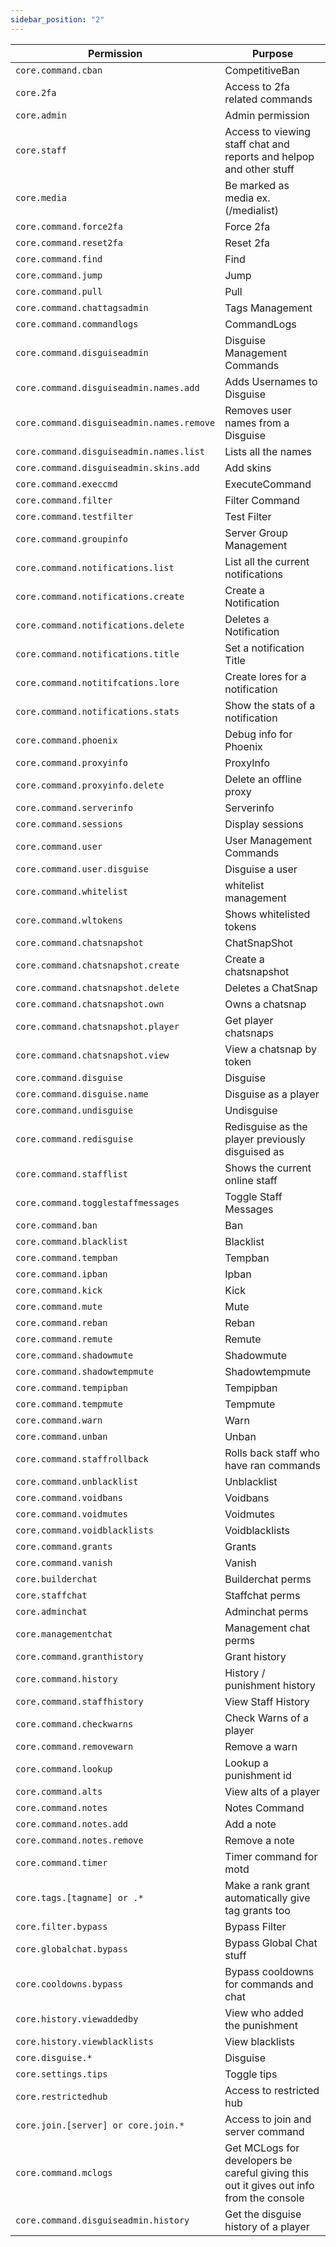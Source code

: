 ```yaml
---
sidebar_position: "2"
---
```


| Permission                                | Purpose                                                                                 |
| ------------------------------------------|---------------------------------------------------------------------------------------- |
| `core.command.cban`                       | CompetitiveBan                                                                          |
| `core.2fa`                                | Access to 2fa related commands                                                          |
| `core.admin`                              | Admin permission                                                                        |
| `core.staff`                              | Access to viewing staff chat and reports and helpop and other stuff                     |
| `core.media`                              | Be marked as media ex. (/medialist)                                                     |
| `core.command.force2fa`                   | Force 2fa                                                                               |
| `core.command.reset2fa`                   | Reset 2fa                                                                               |
| `core.command.find`                       | Find                                                                                    |
| `core.command.jump`                       | Jump                                                                                    |
| `core.command.pull`                       | Pull                                                                                    |
| `core.command.chattagsadmin`              | Tags Management                                                                         |
| `core.command.commandlogs`                | CommandLogs                                                                             |
| `core.command.disguiseadmin`              | Disguise Management Commands                                                            |
| `core.command.disguiseadmin.names.add`    | Adds Usernames to Disguise                                                              |
| `core.command.disguiseadmin.names.remove` | Removes user names from a Disguise                                                      |
| `core.command.disguiseadmin.names.list`   | Lists all the names                                                                     |
| `core.command.disguiseadmin.skins.add`    | Add skins                                                                               |
| `core.command.execcmd`                    | ExecuteCommand                                                                          |
| `core.command.filter`                     | Filter Command                                                                          |
| `core.command.testfilter`                 | Test Filter                                                                             |
| `core.command.groupinfo`                  | Server Group Management                                                                 |
| `core.command.notifications.list`         | List all the current notifications                                                      |
| `core.command.notifications.create`       | Create a Notification                                                                   |
| `core.command.notifications.delete`       | Deletes a Notification                                                                  |
| `core.command.notifications.title`        | Set a notification Title                                                                |
| `core.command.notitifcations.lore`        | Create lores for a notification                                                         |
| `core.command.notifications.stats`        | Show the stats of a notification                                                        |
| `core.command.phoenix`                    | Debug info for Phoenix                                                                  |
| `core.command.proxyinfo`                  | ProxyInfo                                                                               |
| `core.command.proxyinfo.delete`           | Delete an offline proxy                                                                 |
| `core.command.serverinfo`                 | Serverinfo                                                                              |
| `core.command.sessions`                   | Display sessions                                                                        |
| `core.command.user`                       | User Management Commands                                                                |
| `core.command.user.disguise`              | Disguise a user                                                                         |
| `core.command.whitelist`                  | whitelist management                                                                    |
| `core.command.wltokens`                   | Shows whitelisted tokens                                                                |
| `core.command.chatsnapshot`               | ChatSnapShot                                                                            |
| `core.command.chatsnapshot.create`        | Create a chatsnapshot                                                                   |
| `core.command.chatsnapshot.delete`        | Deletes a ChatSnap                                                                      |
| `core.command.chatsnapshot.own`           | Owns a chatsnap                                                                         |
| `core.command.chatsnapshot.player`        | Get player chatsnaps                                                                    |
| `core.command.chatsnapshot.view`          | View a chatsnap by token                                                                |
| `core.command.disguise`                   | Disguise                                                                                |
| `core.command.disguise.name`              | Disguise as a player                                                                    |
| `core.command.undisguise`                 | Undisguise                                                                              |
| `core.command.redisguise`                 | Redisguise as the player previously disguised as                                        |
| `core.command.stafflist`                  | Shows the current online staff                                                          |
| `core.command.togglestaffmessages`        | Toggle Staff Messages                                                                   |
| `core.command.ban`                        | Ban                                                                                     |
| `core.command.blacklist`                  | Blacklist                                                                               |
| `core.command.tempban`                    | Tempban                                                                                 |
| `core.command.ipban`                      | Ipban                                                                                   |
| `core.command.kick`                       | Kick                                                                                    |
| `core.command.mute`                       | Mute                                                                                    |
| `core.command.reban`                      | Reban                                                                                   |
| `core.command.remute`                     | Remute                                                                                  |
| `core.command.shadowmute`                 | Shadowmute                                                                              |
| `core.command.shadowtempmute`             | Shadowtempmute                                                                          |
| `core.command.tempipban`                  | Tempipban                                                                               |
| `core.command.tempmute`                   | Tempmute                                                                                |
| `core.command.warn`                       | Warn                                                                                    |
| `core.command.unban`                      | Unban                                                                                   |
| `core.command.staffrollback`              | Rolls back staff who have ran commands                                                  |
| `core.command.unblacklist`                | Unblacklist                                                                             |
| `core.command.voidbans`                   | Voidbans                                                                                |
| `core.command.voidmutes`                  | Voidmutes                                                                               |
| `core.command.voidblacklists`             | Voidblacklists                                                                          |
| `core.command.grants`                     | Grants                                                                                  |
| `core.command.vanish`                     | Vanish                                                                                  |
| `core.builderchat`                        | Builderchat perms                                                                       |
| `core.staffchat`                          | Staffchat perms                                                                         |
| `core.adminchat`                          | Adminchat perms                                                                         |
| `core.managementchat`                     | Management chat perms                                                                   |
| `core.command.granthistory`               | Grant history                                                                           |
| `core.command.history`                    | History / punishment history                                                            |
| `core.command.staffhistory`               | View Staff History                                                                      |
| `core.command.checkwarns`                 | Check Warns of a player                                                                 |
| `core.command.removewarn`                 | Remove a warn                                                                           |
| `core.command.lookup`                     | Lookup a punishment id                                                                  |
| `core.command.alts`                       | View alts of a player                                                                   |
| `core.command.notes`                      | Notes Command                                                                           |
| `core.command.notes.add`                  | Add a note                                                                              |
| `core.command.notes.remove`               | Remove a note                                                                           |
| `core.command.timer`                      | Timer command for motd                                                                  |
| `core.tags.[tagname] or .*`               | Make a rank grant automatically give tag grants too                                     |
| `core.filter.bypass`                      | Bypass Filter                                                                           |
| `core.globalchat.bypass`                  | Bypass Global Chat stuff                                                                |
| `core.cooldowns.bypass`                   | Bypass cooldowns for commands and chat                                                  |
| `core.history.viewaddedby`                | View who added the punishment                                                           |
| `core.history.viewblacklists`             | View blacklists                                                                         |
| `core.disguise.*`                         | Disguise                                                                                |
| `core.settings.tips`                      | Toggle tips                                                                             |
| `core.restrictedhub`                      | Access to restricted hub                                                                |
| `core.join.[server] or core.join.*`       | Access to join and server command                                                       |
| `core.command.mclogs`                     | Get MCLogs for developers be careful giving this out it gives out info from the console |
| `core.command.disguiseadmin.history`      | Get the disguise history of a player                                                    |
